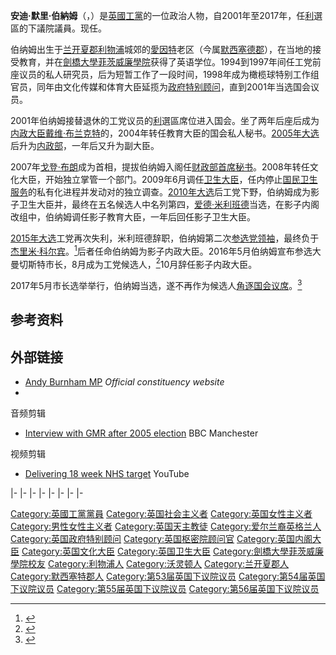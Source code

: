 {{noteTA|G1= PoliticiansUK|1=zh-cn:伯纳姆;zh-tw:柏南;zh-hk:貝安德;}}
{{Infobox officeholder
|name             = 安迪·伯纳姆 <small>阁下<br/>The Rt Hon. Andy Burnham
|image            = Andy Burnham.jpg
|office           = {{le|大曼彻斯特市长|Mayor of Greater Manchester}}
|deputy           = {{le|理查德·利斯|Richard Leese}}<br>{{le|贝弗莉·休斯|Beverley Hughes}}
|term_start       = 2017年5月8日
|term_end         = 
|predecessor      = {{le|托尼·劳埃德|Tony Lloyd}} {{small|(过渡)}}
|successor        = 
|office1          = {{le|影子内政大臣|Shadow Home Secretary}}
|leader1          = [[杰里米·科尔宾|杰里米·科尔宾]]
|1blankname1      = 专门负责
|1namedata1       = [[特蕾莎·梅|特蕾莎·梅]]<br>[[安珀·路德|安珀·路德]]
|term_start1      = 2015年9月13日
|term_end1        = 2016年10月6日
|predecessor1     = [[伊薇特·库珀|伊薇特·库珀]]
|successor1       = [[黛安·艾勃特|黛安·艾勃特]]
|office2          = {{le|影子卫生大臣|Shadow Secretary of State for Health}}
|leader2          = [[爱德·米利班德|爱德·米利班德]]<br>[[哈莉特·哈曼|哈莉特·哈曼]] {{small|(代理)}}
|1blankname2      = 专门负责
|1namedata2       = [[安德鲁·兰斯利|安德鲁·兰斯利]]<br>[[杰里米·亨特|杰里米·亨特]]
|term_start2      = 2011年10月7日
|term_end2        = 2015年9月13日
|predecessor2     = [[约翰·希利|约翰·希利]]
|successor2       = {{le|海蒂·亚历山大|Heidi Alexander}}
|leader3          = [[哈莉特·哈曼|哈莉特·哈曼]] {{small|(代理)}}<br>[[爱德·米利班德|爱德·米利班德]]
|1blankname3      = 专门负责
|1namedata3       = [[安德鲁·兰斯利|安德鲁·兰斯利]]
|term_start3      = 2010年5月11日
|term_end3        = 2010年10月8日
|predecessor3     = [[安德鲁·兰斯利|安德鲁·兰斯利]]
|successor3       = [[约翰·希利|约翰·希利]]
|office4          = {{le|影子教育大臣|Shadow Secretary of State for Education}}
|leader4          = [[爱德·米利班德|爱德·米利班德]]
|1blankname4      = 专门负责
|1namedata4       = [[迈克尔·戈夫|迈克尔·戈夫]]
|term_start4      = 2010年10月8日
|term_end4        = 2011年10月7日
|predecessor4     = [[爱德·鲍斯|爱德·鲍斯]]
|successor4       = [[斯蒂芬·特维格|斯蒂芬·特维格]]
|office5          = [[卫生大臣|卫生大臣]]
|primeminister5   = [[戈登·布朗|戈登·布朗]]
|term_start5      = 2009年6月5日
|term_end5        = 2010年5月11日
|predecessor5     = [[阿兰·约翰逊_(政治人物)|阿兰·约翰逊]]
|successor5       = [[安德鲁·兰斯利|安德鲁·兰斯利]]
|office6          = {{le|文化传媒和体育大臣|Secretary of State for Culture, Media and Sport}}
|primeminister6   = [[戈登·布朗|戈登·布朗]]
|term_start6      = 2008年1月24日
|term_end6        = 2009年6月5日
|predecessor6     = [[斯蒂芬·蒂姆斯|斯蒂芬·蒂姆斯]]
|successor6       = [[本·布拉德肖|本·布拉德肖]]
|office7          = [[财政部首席秘书|财政部首席秘书]]
|primeminister7   = [[戈登·布朗|戈登·布朗]]
|1blankname7      = 大臣
|1namedata7       = [[阿利斯泰尔·达林|阿利斯泰尔·达林]]
|term_start7      = 2007年6月28日
|term_end7        = 2008年1月24日
|predecessor7     = [[斯蒂芬·蒂姆斯|斯蒂芬·蒂姆斯]]
|successor7       = [[伊薇特·库珀|伊薇特·库珀]]
|office8          = [[英国下议院|英国下议院]]<br>[[利_(英國國會選區)|利]]選區议员
|term_start8      = 2001年6月7日
|term_end8        = 2017年5月3日
|predecessor8     = {{le|劳伦斯·坎利夫|Lawrence Cunliffe}}
|successor8       = {{le|乔安妮·布拉特|Joanne Platt}}
|birth_name       = 安德鲁·默里·伯纳姆
|birth_date       = {{birth date and age|1970|1|7|df=y}}
|birth_place      = 英国英格兰[[兰开夏郡|兰开夏郡]][[愛因特|愛因特]]
|death_date       = 
|death_place      = 
|party            = [[英国工党|英国工党]]
|spouse           = Marie-France van Heel
|children         = 3
|alma_mater       = [[劍橋大學菲茨威廉學院|劍橋大學菲茨威廉學院]]
<!-- RELIGION REMOVED PER PROJECT-WIDE CONSENSUS AT THE VILLAGE PUMP. https://en.wikipedia.org/wiki/Wikipedia:Village_pump_(policy)/Archive_126#RfC:_Religion_in_biographical_infoboxes -->
|website          = {{url|andyburnham.net|Official website}}
}}
'''安迪·默里·伯納姆'''（'''{{lang-en|Andy Murray Burnham}}'''，{{bd|1970年|1月7日}}）是[[英國|英國]][[工黨_(英國)|工黨]]的一位政治人物，自2001年至2017年，任[[利_(英國國會選區)|利]]選區的下議院議員。现任{{le|大曼彻斯特市长|Mayor of Greater Manchester}}。

伯纳姆出生于[[兰开夏郡|兰开夏郡]][[利物浦|利物浦]]城郊的[[愛因特|愛因特]]老区（今属[[默西賽德郡|默西塞德郡]]），在当地的{{le|综合学校|Comprehensive school}}接受教育，并在[[劍橋大學菲茨威廉學院|劍橋大學菲茨威廉學院]]获得了英语学位。1994到1997年间任工党前座议员{{le|泰莎·乔威尔|Tessa Jowell}}的私人研究员，后为{{le|全国卫生服务联盟|NHS confederation}}短暂工作了一段时间，1998年成为橄榄球特别工作组官员，同年由文化传媒和体育大臣{{le|克里斯·史密斯 (英国)| Chris Smith, Baron Smith of Finsbury|克里斯·史密斯}}延揽为[[英国政府特别顾问|政府特别顾问]]，直到2001年当选国会议员。

2001年伯纳姆接替退休的工党议员{{le|劳伦斯·坎利夫|Lawrence Cunliffe}}的[[利_(英國國會選區)|利]]選區席位进入国会。坐了两年后座后成为[[內政大臣_(英國)|内政大臣]][[戴维·布兰克特|戴维·布兰克特]]的{{le|国会私人秘书|Parliamentary Private Secretary}}，2004年转任教育大臣{{le|露西·凯利|Ruth Kelly}}的国会私人秘书。[[2005年英国大选|2005年大选]]后升为[[英國內政部|内政部]]{{le|政务次官|Parliamentary Under Secretary of State}}，一年后又升为{{le|卫生部 (英国)|Department of Health (United Kingdom)|卫生部}}副大臣。

2007年[[戈登·布朗|戈登·布朗]]成为首相，提拔伯纳姆入阁任[[财政部首席秘书|财政部首席秘书]]。2008年转任文化大臣，开始独立掌管一个部门。2009年6月调任[[卫生大臣|卫生大臣]]，任内停止[[國民保健署_(英國)|国民卫生服务]]的私有化进程并发动对{{le|斯塔福德医院丑闻|Stafford Hospital scandal}}的独立调查。[[2010年英国大选|2010年大选]]后工党下野，伯纳姆成为影子卫生大臣并{{le|2010年英国工党领袖选举|Labour Party (UK) leadership election, 2010|参选党领袖}}，最终在五名候选人中名列第四，[[爱德·米利班德|爱德·米利班德]]当选，在影子内阁改组中，伯纳姆调任影子教育大臣，一年后回任影子卫生大臣。

[[2015年英国大选|2015年大选]]工党再次失利，米利班德辞职，伯纳姆第二次[[2015年工党_(英国)领袖选举|参选党领袖]]，最终负于[[杰里米·科尔宾|杰里米·科尔宾]]。<ref name=bbc12092015>{{cite news |url=http://www.bbc.co.uk/news/uk-politics-34223157 |title=Jeremy Corbyn wins Labour leadership contest |publisher=BBC News |date=12 September 2015 |accessdate=2017-11-17 |archive-date=2015-09-12 |archive-url=https://web.archive.org/web/20150912024752/http://www.bbc.co.uk/news/uk-politics-34223157 |dead-url=no }}</ref>后者任命伯纳姆为影子内政大臣。2016年5月伯纳姆宣布参选大曼切斯特市长，8月成为工党候选人，<ref name=skyburnhamlabourmayor>{{cite web |url=http://news.sky.com/story/burnham-picked-as-manchester-mayor-candidate-10528889 |title=Burnham Picked As Manchester Mayor Candidate |access-date=2017-11-17 |archive-date=2016-08-09 |archive-url=https://web.archive.org/web/20160809105703/http://news.sky.com/story/burnham-picked-as-manchester-mayor-candidate-10528889 |dead-url=no }}</ref>10月辞任影子内政大臣。

2017年5月市长选举举行，伯纳姆当选，遂不再作为候选人[[2017年英國大選|角逐国会议席]]。<ref name="ITV190417">{{cite news|url=http://www.itv.com/news/granada/2017-04-19/andy-burnham-says-he-wont-stand-again-for-leigh-mp-regardless-of-mayoral-election-outcome/|title=Andy Burnham says he won't stand again as Leigh MP regardless of mayoral election outcome|publisher=ITV News|date=19 April 2017|accessdate=19 April 2017|archive-date=2017-04-20|archive-url=https://web.archive.org/web/20170420005339/http://www.itv.com/news/granada/2017-04-19/andy-burnham-says-he-wont-stand-again-for-leigh-mp-regardless-of-mayoral-election-outcome/|dead-url=no}}</ref>

== 参考资料 ==
{{Reflist|30em}}

== 外部链接 ==
{{Commons category|Andrew Burnham}}
*[https://web.archive.org/web/20141216184705/http://andyburnham.net/ Andy Burnham MP] ''Official constituency website''
*{{UK MP links|parliament=andy-burnham/1427|hansard=mr-andy-burnham|hansardcurr=2376 |guardian=10993/andy-burnham|publicwhip=Andy_Burnham|theywork=andy_burnham|record= Andy-Burnham/Leigh/754|bbc=25787.stm|journalisted=andy-burnham}}

;音频剪辑
*[http://www.bbc.co.uk/manchester/election/ram/leigh.ram Interview with GMR after 2005 election] {{Wayback|url=http://www.bbc.co.uk/manchester/election/ram/leigh.ram |date=20160602191435 }} BBC Manchester

;视频剪辑
*[https://www.youtube.com/watch?v=aZ13ciVfPaM Delivering 18 week NHS target] {{Wayback|url=https://www.youtube.com/watch?v=aZ13ciVfPaM |date=20160602191436 }} YouTube

{{s-start}}
{{s-par|uk}}
{{s-bef|before={{le|劳伦斯·坎利夫|Lawrence Cunliffe}}}}
{{s-ttl|title=[[英国下议院|英国下议院]]<br>[[利_(英國國會選區)|利]]選區议员|years=[[2001年英国大选|2001]]–[[2017年英国大选|2017]]}}
{{s-aft|after={{le|乔安妮·布拉特|Joanne Platt}}}}
|-
{{s-off}}
{{s-bef|before=[[斯蒂芬·蒂姆斯|斯蒂芬·蒂姆斯]]}}
{{s-ttl|title=[[财政部首席秘书|财政部首席秘书]]|years=2007–2008}}
{{s-aft|after=[[伊薇特·库珀|伊薇特·库珀]]}}
|-
{{s-bef|before={{le|詹姆斯·波奈尔|James Purnell}}}}
{{s-ttl|title={{le|文化传媒和体育大臣|Secretary of State for Culture, Media and Sport}}|years=2008–2009}}
{{s-aft|after=[[本·布拉德肖|本·布拉德肖]]}}
|-
{{s-bef|before=[[阿兰·约翰逊_(政治人物)|阿兰·约翰逊]]}}
{{s-ttl|title=[[卫生大臣|卫生大臣]]|years=2009–2010}}
{{s-aft|after=[[安德鲁·兰斯利|安德鲁·兰斯利]]}}
|-
{{s-bef|before=[[安德鲁·兰斯利|安德鲁·兰斯利]]}}
{{s-ttl|title={{le|影子卫生大臣|Shadow Secretary of State for Health}}|years=2010}}
{{s-aft|after=[[约翰·希利|约翰·希利]]}}
|-
{{s-bef|before=[[爱德·鲍斯|爱德·鲍斯]]}}
{{s-ttl|title={{le|影子教育大臣|Shadow Secretary of State for Education}}|years=2010–2011}}
{{s-aft|after=[[斯蒂芬·特维格|斯蒂芬·特维格]]}}
|-
{{s-bef|before=[[约翰·希利|约翰·希利]]}}
{{s-ttl|title={{le|影子卫生大臣|Shadow Secretary of State for Health}}|years=2011–2015}}
{{s-aft|after={{le|海蒂·亚历山大|Heidi Alexander}}}}
|-
{{s-bef|before=[[伊薇特·库珀|伊薇特·库珀]]}}
{{s-ttl|title={{le|影子内政大臣|Shadow Home Secretary}}|years=2015–2016}}
{{s-aft|after=[[黛安·艾勃特|黛安·艾勃特]]}}
|-
{{s-bef|before={{le|托尼·劳埃德|Tony Lloyd}}<br>{{small|过渡}}}}
{{s-ttl|title={{le|大曼彻斯特市长|Mayor of Greater Manchester}}|years=2017–至今}}
{{s-inc}}
{{s-end}}

{{戈登·布朗内阁}}
{{爱德·米利班德影子内阁}}
{{杰里米·科尔宾影子内阁}}

{{DEFAULTSORT:Burnham, Andrew}}
[[Category:英國工黨黨員|Category:英國工黨黨員]]
[[Category:英国社会主义者|Category:英国社会主义者]]
[[Category:英国女性主义者|Category:英国女性主义者]]
[[Category:男性女性主义者|Category:男性女性主义者]]
[[Category:英国天主教徒|Category:英国天主教徒]]
[[Category:爱尔兰裔英格兰人|Category:爱尔兰裔英格兰人]]
[[Category:英国政府特别顾问|Category:英国政府特别顾问]]
[[Category:英国枢密院顾问官|Category:英国枢密院顾问官]]
[[Category:英国内阁大臣|Category:英国内阁大臣]]
[[Category:英国文化大臣|Category:英国文化大臣]]
[[Category:英国卫生大臣|Category:英国卫生大臣]]
[[Category:劍橋大學菲茨威廉學院校友|Category:劍橋大學菲茨威廉學院校友]]
[[Category:利物浦人|Category:利物浦人]]
[[Category:沃灵顿人|Category:沃灵顿人]]
[[Category:兰开夏郡人|Category:兰开夏郡人]]
[[Category:默西塞特郡人|Category:默西塞特郡人]]
[[Category:第53届英国下议院议员|Category:第53届英国下议院议员]]
[[Category:第54届英国下议院议员|Category:第54届英国下议院议员]]
[[Category:第55届英国下议院议员|Category:第55届英国下议院议员]]
[[Category:第56届英国下议院议员|Category:第56届英国下议院议员]]